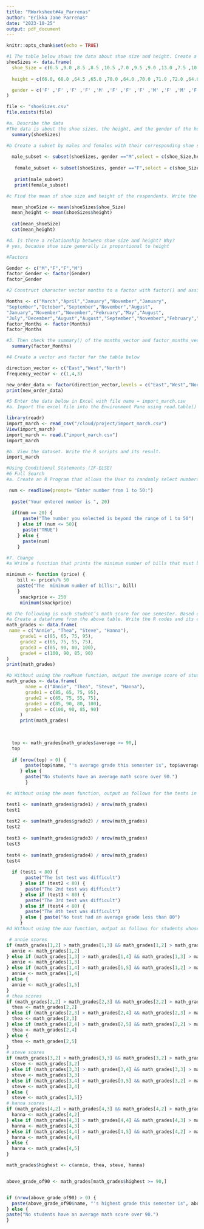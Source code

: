 ```yaml
---
title: "RWorksheet#4a_Parrenas"
author: "Erikka Jane Parrenas"
date: "2023-10-25"
output: pdf_document
---
```


```r
knitr::opts_chunk$set(echo = TRUE)
```


```r
#1 The table below shows the data about shoe size and height. Create a data frame
shoeSizes <- data.frame(
  shoe_Size = c(6.5 ,9.0 ,8.5 ,8.5 ,10.5 ,7.0 ,9.5 ,9.0 ,13.0 ,7.5 ,10.5 ,8.5 ,12.0 ,10.5 ,13.0 ,11.58 ,8.4 ,5.0 ,10.0 ,6.5 ,7.5 ,8.5 ,10.5 ,8.5 ,10.5 ,11.0 ,9.0 ,13.0),
  
  height = c(66.0, 68.0 ,64.5 ,65.0 ,70.0 ,64.0 ,70.0 ,71.0 ,72.0 ,64.0 ,74.5 ,67.0 ,71.0 ,71.0 ,77.0 ,72.0, 59.0 ,62.0 ,72.0 ,66.0 ,64.0 ,67.0 ,73.0 ,69.0 ,72.0 ,70.0 ,69.0 ,70.0),

  gender = c('F' ,'F' ,'F' ,'F' ,'M' ,'F' ,'F' ,'F' ,'M' ,'F' ,'M' ,'F' ,'M' ,'M' ,'M' ,'M' ,'F' ,'F' ,'M' ,'F' ,'F' ,'M' ,'M' ,'F' ,'M' ,'M' ,'M' ,'M')
)

file <- "shoeSizes.csv"
file.exists(file)
```

```r
#a. Describe the data
#The data is about the shoe sizes, the height, and the gender of the household.  
  summary(shoeSizes)
```

```r
#b Create a subset by males and females with their corresponding shoe size and height.What its result? Show the R scripts.
  
  male_subset <- subset(shoeSizes, gender =="M",select = c(shoe_Size,height))
  
   female_subset <- subset(shoeSizes, gender =="F",select = c(shoe_Size,height))
   
   print(male_subset)
   print(female_subset)
```

```r
#c Find the mean of shoe size and height of the respondents. Write the R scripts and its result

  mean_shoeSize <- mean(shoeSizes$shoe_Size)
  mean_height <- mean(shoeSizes$height)
  
  cat(mean_shoeSize)
  cat(mean_height)

#d. Is there a relationship between shoe size and height? Why?
# yes, because shoe size generally is proportional to height

#Factors

Gender <- c("M","F","F","M")
factor_Gender <- factor(Gender)
factor_Gender
```

```r
#2 Construct character vector months to a factor with factor() and assign the result to factor_months_vector. Print out factor_months_vector and assert that R prints out the factor levels below the actual values.  

Months <- c("March","April","January","November","January",
"September","October","September","November","August",
"January","November","November","February","May","August",
"July","December","August","August","September","November","February","April")
factor_Months <- factor(Months)
factor_Months
```

```r
#3. Then check the summary() of the months_vector and factor_months_vector. | Inter-pret the results of both vectors. Are they both equally useful in this case?
  summary(factor_Months)
```

```r
#4 Create a vector and factor for the table below

direction_vector <- c("East","West","North")
frequency_vector <- c(1,4,3)

new_order_data <- factor(direction_vector,levels = c("East","West","North"), c(1,4,3))
print(new_order_data)
```

```r
#5 Enter the data below in Excel with file name = import_march.csv
#a. Import the excel file into the Environment Pane using read.table() function. Write the code.

library(readr)
import_march <- read_csv("/cloud/project/import_march.csv")
View(import_march)
import_march <- read.("import_march.csv")
import_march

#b. View the dataset. Write the R scripts and its result.
import_march
```

```r
#Using Conditional Statements (IF-ELSE)
#6 Full Search
#a. Create an R Program that allows the User to randomly select numbers from 1 to 50.Then display the chosen number. If the number is beyond the range of the selected choice, it will have to display a string “The number selected is beyond the range of 1 to 50”. If number 20 is inputted by the User, it will have to display “TRUE”, otherwise display the input number.

 num <- readline(prompt= "Enter number from 1 to 50:") 
    
  paste("Your entered number is ", 20)
    
  if(num == 20) {
      paste("The number you selected is beyond the range of 1 to 50")
    } else if (num <= 50){
      paste("TRUE")
    } else {
      paste(num)
    }
```

```r
#7. Change
#a Write a function that prints the minimum number of bills that must be paid, given the price of the snack.

minimum <- function (price) {
    bill <- price%/% 50 
    paste("The  minimum number of bills:", bill)
    }
     snackprice <- 250
     minimum(snackprice)
```

```r
#8 The following is each student’s math score for one semester. Based on this, answer the following questions.
#a Create a dataframe from the above table. Write the R codes and its output.
math_grades <- data.frame(
 name = c("Annie", "Thea", "Steve", "Hanna"),
     grade1 = c(85, 65, 75, 95),
     grade2 = c(65, 75, 55, 75),
     grade3 = c(85, 90, 80, 100),
     grade4 = c(100, 90, 85, 90)
)
print(math_grades)
```

```r
#b Without using the rowMean function, output the average score of students whose average math score over 90 points during the semester. write R code and its output
math_grades <- data.frame(
       name = c("Annie", "Thea", "Steve", "Hanna"),
       grade1 = c(85, 65, 75, 95),
       grade2 = c(65, 75, 55, 75),
       grade3 = c(85, 90, 80, 100),
       grade4 = c(100, 90, 85, 90)
     )
     print(math_grades)
     

     
  top <- math_grades[math_grades$average >= 90,]
  top
     
  if (nrow(top) > 0) {
       paste(top$name, "'s average grade this semester is", top$average)
     } else {
       paste("No students have an average math score over 90.")
       }
```

```r
#c Without using the mean function, output as follows for the tests in which the average score was less than 80 out of 4 tests.

test1 <- sum(math_grades$grade1) / nrow(math_grades)
test1 
     
test2 <- sum(math_grades$grade2) / nrow(math_grades)
test2 
     
test3 <- sum(math_grades$grade3) / nrow(math_grades)
test3 
     
test4 <- sum(math_grades$grade4) / nrow(math_grades)
test4
     
  if (test1 < 80) {
       paste("The 1st test was difficult")
     } else if (test2 < 80) {
       paste("The 2nd test was difficult")
     } else if (test3 < 80) {
       paste("The 3rd test was difficult")
     } else if (test4 < 80) {
       paste("The 4th test was difficult")
     } else { paste("No test had an average grade less than 80")
     } 
#d Without using the max function, output as follows for students whose highest score for a semester exceeds 90 points.     

 # annie scores
if (math_grades[1,2] > math_grades[1,3] && math_grades[1,2] > math_grades[1,4] && math_grades[1,2] > math_grades[1,5]) {
  annie <- math_grades[1,2]
} else if (math_grades[1,3] > math_grades[1,4] && math_grades[1,3] > math_grades[1,5]) {
  annie <- math_grades[1,3]
} else if (math_grades[1,4] > math_grades[1,5] && math_grades[1,2] > math_grades[1,5]) {
  annie <- math_grades[1,4]
} else {
  annie <- math_grades[1,5]
}
# thea scores
if (math_grades[2,2] > math_grades[2,3] && math_grades[2,2] > math_grades[2,4] && math_grades[2,2] > math_grades[2,5]) {
  thea <- math_grades[2,2]
} else if (math_grades[2,3] > math_grades[2,4] && math_grades[2,3] > math_grades[2,5]) {
  thea <- math_grades[2,3]
} else if (math_grades[2,4] > math_grades[2,5] && math_grades[2,2] > math_grades[2,5]) {
  thea <- math_grades[2,4]
} else {
  thea <- math_grades[2,5]
}
# steve scores
if (math_grades[3,2] > math_grades[3,3] && math_grades[3,2] > math_grades[3,4] && math_grades[3,2] > math_grades[3,5]) {
  steve <- math_grades[3,2]
} else if (math_grades[3,3] > math_grades[3,4] && math_grades[3,3] > math_grades[3,5]) {
  steve <- math_grades[3,3]
} else if (math_grades[3,4] > math_grades[3,5] && math_grades[3,2] > math_grades[3,5]) {
  steve <- math_grades[3,4]
} else {
  steve <- math_grades[3,5]}
# hanna scores
if (math_grades[4,2] > math_grades[4,3] && math_grades[4,2] > math_grades[4,4] && math_grades[4,2] > math_grades[4,5]) {
  hanna <- math_grades[4,2]
} else if (math_grades[4,3] > math_grades[4,4] && math_grades[4,3] > math_grades[4,5]) {
  hanna <- math_grades[4,3]
} else if (math_grades[4,4] > math_grades[4,5] && math_grades[4,2] > math_grades[4,5]) {
  hanna <- math_grades[4,4]
} else {
  hanna <- math_grades[4,5]
}

math_grades$highest <- c(annie, thea, steve, hanna)


above_grade_of90 <- math_grades[math_grades$highest >= 90,]


if (nrow(above_grade_of90) > 0) {
  paste(above_grade_of90$name, "'s highest grade this semester is", above_grade_of90$highest)
} else { 
paste("No students have an average math score over 90.")
}

```
